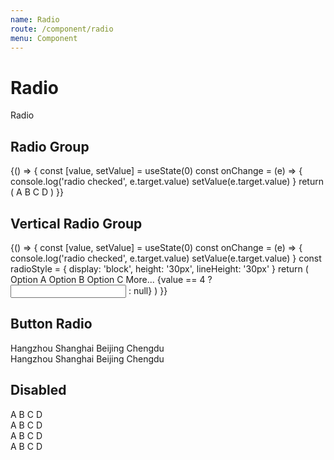 ```yaml
---
name: Radio
route: /component/radio
menu: Component
---
```



# Radio

<Playground>
  <Radio> Radio </Radio>
</Playground>

## Radio Group

<Playground>
  {() => {
    const [value, setValue] = useState(0)
    const onChange = (e) => {
      console.log('radio checked', e.target.value)
      setValue(e.target.value)
    }
    return (
      <Radio.Group onChange={onChange} value={value}>
        <Radio value={1}>A</Radio>
        <Radio value={2}>B</Radio>
        <Radio value={3}>C</Radio>
        <Radio value={4}>D</Radio>
      </Radio.Group>
    )
  }}
</Playground>

## Vertical Radio Group

<Playground>
  {() => {
    const [value, setValue] = useState(0)
    const onChange = (e) => {
      console.log('radio checked', e.target.value)
      setValue(e.target.value)
    }
    const radioStyle = {
      display: 'block',
      height: '30px',
      lineHeight: '30px'
    }
    return (
      <Radio.Group onChange={onChange} value={value}>
        <Radio style={radioStyle} value={1}>
          Option A
        </Radio>
        <Radio style={radioStyle} value={2}>
          Option B
        </Radio>
        <Radio style={radioStyle} value={3}>
          Option C
        </Radio>
        <Radio style={radioStyle} value={4}>
          More...
          {value == 4 ? <Input style={{ width: 100, marginLeft: 10 }} /> : null}
        </Radio>
      </Radio.Group>
    )
  }}
</Playground>

## Button Radio

<Playground>
  <Radio.Group defaultValue='a'>
    <Radio.Button value='a'>Hangzhou</Radio.Button>
    <Radio.Button value='b'>Shanghai</Radio.Button>
    <Radio.Button value='c'>Beijing</Radio.Button>
    <Radio.Button value='d'>Chengdu</Radio.Button>
  </Radio.Group>
  <br />
  <Radio.Group defaultValue='b' buttonStyle='solid' style={{ marginTop: 10 }}>
    <Radio.Button value='a'>Hangzhou</Radio.Button>
    <Radio.Button value='b'>Shanghai</Radio.Button>
    <Radio.Button value='c'>Beijing</Radio.Button>
    <Radio.Button value='d'>Chengdu</Radio.Button>
  </Radio.Group>
</Playground>

## Disabled

<Playground>
  <Radio.Group defaultValue='c'>
    <Radio value='a'>A</Radio>
    <Radio value='b'>B</Radio>
    <Radio value='c' disabled>
      C
    </Radio>
    <Radio value='d'>D</Radio>
  </Radio.Group>
  <br />
  <Radio.Group defaultValue='c' style={{ marginTop: 10 }}>
    <Radio.Button value='a'>A</Radio.Button>
    <Radio.Button value='b'>B</Radio.Button>
    <Radio.Button value='c' disabled>
      C
    </Radio.Button>
    <Radio.Button value='d'>D</Radio.Button>
  </Radio.Group>
  <br />
  <Radio.Group defaultValue='c' disabled style={{ marginTop: 10 }}>
    <Radio.Button value='a'>A</Radio.Button>
    <Radio.Button value='b'>B</Radio.Button>
    <Radio.Button value='c'>C</Radio.Button>
    <Radio.Button value='d'>D</Radio.Button>
  </Radio.Group>
  <br />
  <Radio.Group defaultValue='c' buttonStyle='solid' style={{ marginTop: 10 }}>
    <Radio.Button value='a'>A</Radio.Button>
    <Radio.Button value='b'>B</Radio.Button>
    <Radio.Button value='c' disabled>
      C
    </Radio.Button>
    <Radio.Button value='d'>D</Radio.Button>
  </Radio.Group>
</Playground>
